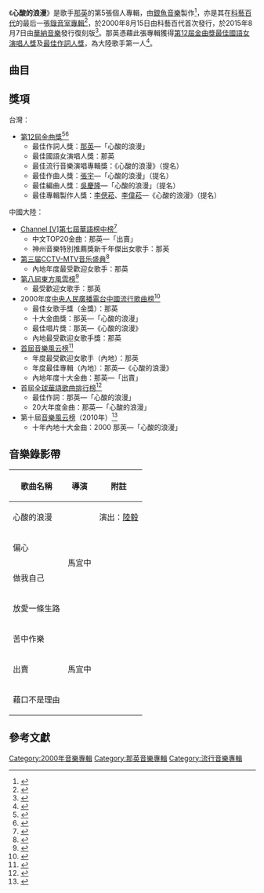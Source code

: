 {{Infobox Album
|  Name        = 心酸的浪漫
|  Type        = [[專輯|專輯]]
|  Artist      = [[那英|那英]]
|  Cover       = 
|  Released    = 2000年8月15日
|  Recorded    = 
|  Genre       = [[國語流行音樂|國語流行音樂]]
|  Length      = 
|  Label       = [[金牌大風_(台灣)|科藝百代]]
|  Number      =
|  Producer    = [[李偲菘|李偲菘]]、[[李偉菘|李偉菘]]
|  Last album  =  [[乾脆|乾脆]] <br />(1999年)
|  This album  = '''心酸的浪漫''' <br />(2000年)
|  Next album  = [[那英精選－知英情歌|那英精選－知英情歌]] <br />(2001年)
}}

《'''心酸的浪漫'''》是歌手[[那英|那英]]的第5張個人專輯，由[[邱瓈寬|銀魚音樂]]製作<ref>{{Cite web |url=http://isrc.ncl.edu.tw/music_view.aspx?item=1092 |title=《心酸的浪漫》專輯資料 |author=ISRC }}</ref>，亦是其在[[金牌大風_(台灣)|科藝百代]]的最后一張[[錄音室專輯|錄音室專輯]]<ref>{{Cite web |url=https://y.qq.com/n/yqq/album/0037ZEWm3u03Ab.html |title=《心酸的浪漫》 |author=QQ音樂 |access-date=2021-02-17 |archive-date=2020-10-23 |archive-url=https://web.archive.org/web/20201023213818/https://y.qq.com/n/yqq/album/0037ZEWm3u03Ab.html |dead-url=no }}</ref>，於2000年8月15日由科藝百代首次發行，於2015年8月7日由[[華納音樂_(台灣)|華納音樂]]發行復刻版<ref>{{Cite web |url=https://www.5music.com.tw/CDList-C.asp?cdno=425425705052 |title=《心酸的浪漫》(原音復刻版) |author=五大唱片}}</ref>。那英憑藉此張專輯獲得[[第12屆金曲獎|第12屆金曲獎]][[最佳華語女歌手獎_(金曲獎)|最佳國語女演唱人獎]]及[[最佳作詞人獎_(金曲獎)|最佳作詞人獎]]，為大陸歌手第一人<ref>{{Cite web |url=http://ent.sina.com.cn/p/i/42332.html |title=击败港台天后 那英台湾获最佳国语女演唱人奖 |author=新浪娛樂、南方網 |access-date=2021-02-19 |archive-date=2006-06-19 |archive-url=https://web.archive.org/web/20060619020558/http://ent.sina.com.cn/p/i/42332.html |dead-url=no }}</ref>。

== 曲目 ==
{{Tracklist
| collapsed = 
| headline = 台灣版<ref>{{Cite web |url=https://www.discogs.com/%E9%82%A3%E8%8B%B1-%E5%BF%83%E9%85%B8%E7%9A%84%E6%B5%AA%E6%BC%AB/release/9904953 |title=《心酸的浪漫》台灣版 |author=Discogs |access-date=2021-01-31 |archive-date=2021-02-26 |archive-url=https://web.archive.org/web/20210226044935/https://www.discogs.com/%E9%82%A3%E8%8B%B1-%E5%BF%83%E9%85%B8%E7%9A%84%E6%B5%AA%E6%BC%AB/release/9904953 |dead-url=no }}</ref>
| font_size = 
| total_length = 

| extra_column = 

| title1 = 心酸的浪漫
| note1 = 
| music1 =  [[張宇|張宇]]
| lyrics1 =  那英
| arranger1 = [[吳慶隆|吳慶隆]]
| producer1 = 李偲菘
| extra1 = 
| length1 = 5:00

| title2 = 偏心
| note2 = 
| music2 = 潘協慶
| lyrics2 = 潘協慶
| arranger2 = {{link-yue|Terence Teo|張瑞成}}
| producer2 = 李偲菘
| extra2 = 
| length2 = 4:30

| title3 = 做我自己
| note3 = 
| longnote3 = 
| music3 = 董修銘
| lyrics3 = 那英
| arranger3 = Terence Teo
| producer3 = 李偲菘、李偉菘
| extra3 = 
| length3 = 4:24

| title4 = 鬧劇
| note4 = 
| music4 = 潘協慶
| lyrics4 = 潘協慶
| arranger4 = Terence Teo
| producer4 = 李偲菘
| extra4 = 
| length4 = 4:50

| title5 = 放愛一條生路
| note5 = 
| music5 =  陳建寧、陳政卿
| lyrics5 =  [[陳建寧|陳建寧]]、黃祖蔭
| arranger5 = 黃銘源
| producer5 = 李偲菘
| extra5 = 
| length5 = 4:42

| title6 = 苦中作樂
| note6 = 
| music6 = 紀文韜、劉志文
| lyrics6 = 謝孟娟
| arranger6 = {{link-yue|Martin Tang|鄧志明}}
| producer6 = 李偲菘
| extra6 = 
| length6 = 4:37

| title7 = 出賣
| note7 =
| music7 = [[周傳雄|周傳雄]]
| lyrics7 = [[林夕|林夕]]
| arranger7 = 吳慶隆
| producer7 = 李偲菘
| extra7 = 
| length7 = 4:22

| title8 = 跟我走
| note8 = 
| music8 = [[李偉菘|李偉菘]]
| lyrics8 = 胡如虹
| arranger8 = Martin Tang
| producer8 = 李偉菘
| extra8 = 
| length8 = 3:30

| title9 = 藉口不是理由
| note9 = 
| music9 = 李偉菘
| lyrics9 = 吳慶康
| arranger9 = Terence Teo
| producer9 = 李偉菘
| extra9 = 
| length9 = 4:07

| title10 = 認了吧
| note10 =  
| music10 = [[李偲菘|李偲菘]]
| lyrics10 =  那英
| arranger10 = Martin Tang
| producer10 = 李偲菘
| extra10 = 
| length10 = 3:41
}}

{{Tracklist
| collapsed = yes
| headline = 中國大陸版<ref>{{Cite web|url=https://www.discogs.com/%E9%82%A3%E8%8B%B1-Na-Ying-%E5%BF%83%E9%85%B8%E7%9A%84%E6%B5%AA%E6%BC%AB/release/6526721|title=《心酸的浪漫》中國大陸版|author=Discogs|access-date=2021-01-31|archive-date=2021-03-15|archive-url=https://web.archive.org/web/20210315173349/https://www.discogs.com/%E9%82%A3%E8%8B%B1-Na-Ying-%E5%BF%83%E9%85%B8%E7%9A%84%E6%B5%AA%E6%BC%AB/release/6526721|dead-url=no}}</ref>
| font_size = 
| total_length = 

| title1 = 心酸的浪漫
| note1 = 
| music1 =  張宇
| lyrics1 =  那英
| arranger1 = 吳慶隆
| producer1 = 李偲菘
| extra1 = 
| length1 = 4:58

| title2 = 偏心
| note2 = 
| music2 = 潘協慶
| lyrics2 = 潘協慶
| arranger2 = Terence Teo
| producer2 = 李偲菘
| extra2 = 
| length2 = 4:30

| title3 = 做我自己
| note3 = 
| longnote3 = 
| music3 = 董修銘
| lyrics3 = 那英
| arranger3 = Terence Teo
| producer3 = 李偲菘、李偉菘
| extra3 = 
| length3 = 4:25

| title4 = 鬧劇
| note4 = 
| music4 = 潘協慶
| lyrics4 = 潘協慶
| arranger4 = Terence Teo
| producer4 = 李偲菘
| extra4 = 
| length4 = 4:50

| title5 = 放愛一條生路
| note5 = 
| music5 =  陳建寧、陳政卿
| lyrics5 =  陳建寧、黃祖蔭
| arranger5 = 黃銘源
| producer5 = 李偲菘
| extra5 = 
| length5 = 4:38

| title6 = 出賣
| note6 =
| music6 = 周傳雄
| lyrics6 = 林夕
| arranger6 = 吳慶隆
| producer6 = 李偲菘
| extra6 = 
| length6 = 4:20

| title7 = 跟我走
| note7 = 
| music7 = 李偉菘
| lyrics7 = 胡如虹
| arranger7 = Martin Tang
| producer7 = 李偉菘
| extra7 = 
| length7 = 3:27

| title8 = 藉口不是理由
| note8 = 
| music8 = 李偉菘
| lyrics8 = 吳慶康
| arranger8 = Terence Teo
| producer8 = 李偉菘
| extra8 = 
| length8 = 4:07

| title9 = 認了吧
| note9 =  
| music9 = 李偲菘
| lyrics9 =  那英
| arranger9 = Martin Tang
| producer9 = 李偲菘
| extra9 = 
| length9 = 3:39

| title10 = 心酸的浪漫（微酸版）
| note10 = 
| music10 =  張宇
| lyrics10 =  那英
| arranger10 = 吳慶隆
| producer10 = 李偲菘
| extra10 = 
| length10 = 4:57
}}

==獎項==
台灣：
*[[第12屆金曲獎|第12屆金曲獎]]<ref>{{Cite web |url=https://www.bamid.gov.tw/information_176_64108.html |title=第十二屆金曲獎入圍名單 |author=文化部影視及流行音樂產業局 |access-date=2021-02-14 |archive-date=2018-11-24 |archive-url=https://archive.today/20181124091707/https://www.bamid.gov.tw/information_176_64108.html |dead-url=no }}</ref><ref>{{Cite web |url=https://www.bamid.gov.tw/information_176_64108.html |title=第十二屆金曲獎得獎名單 |author=文化部影視及流行音樂產業局 |access-date=2021-02-14 |archive-date=2018-11-24 |archive-url=https://archive.today/20181124091707/https://www.bamid.gov.tw/information_176_64108.html |dead-url=no }}</ref>
**最佳作詞人獎：[[那英|那英]]—「心酸的浪漫」
**最佳國語女演唱人獎：那英
**最佳流行音樂演唱專輯獎：《心酸的浪漫》（提名）
**最佳作曲人獎：[[張宇|張宇]]—「心酸的浪漫」（提名）
**最佳編曲人獎：[[吳慶隆|吳慶隆]]—「心酸的浪漫」（提名）
**最佳專輯製作人獎：[[李偲菘|李偲菘]]、[[李偉菘|李偉菘]]—《心酸的浪漫》（提名）
中國大陸：
*[[Channel_V|Channel [V]]][[全球華語榜中榜|第七屆華語榜中榜]]<ref>{{Cite web |url=http://ent.sina.com.cn/2002-11-22/1811114679.html |title=第七届华语榜中榜获奖名单 |author=新浪娛樂 |access-date=2021-02-14 |archive-date=2011-11-26 |archive-url=https://web.archive.org/web/20111126060426/http://ent.sina.com.cn/2002-11-22/1811114679.html |dead-url=no }}</ref>
**中文TOP20金曲：那英—「出賣」
**神州音樂特別推薦獎新千年傑出女歌手：那英
*[[CCTV-MTV音乐盛典#第三届_(2001年)|第三届CCTV-MTV音乐盛典]]<ref>{{Cite web |url=http://ent.sina.com.cn/y/2008-11-15/16332251536.shtml |title=2001年第三届CCTV-MTV音乐盛典获奖名单 |author=新浪娛樂 |access-date=2021-02-14 |archive-date=2016-04-14 |archive-url=https://web.archive.org/web/20160414091317/http://ent.sina.com.cn/y/2008-11-15/16332251536.shtml |dead-url=no }}</ref>
**內地年度最受歡迎女歌手：那英
*[[东方风云榜|第八屆東方風雲榜]]<ref>{{Cite web |url=http://music.yule.sohu.com/upload/dongfang/df01.htm |title=第八届《东方风云榜》获奖名单 |author=搜狐音樂}}</ref>
**最受歡迎女歌手：那英
*2000年度[[中央人民廣播電台|中央人民廣播電台]][[中国歌曲TOP排行榜|中國流行歌曲榜]]<ref>{{Cite web |url=http://ent.sina.com.cn/p/42097.html |title=2000年度《中国流行歌曲榜》完全获奖名单 |author=新浪娛樂 |access-date=2021-02-14 |archive-date=2011-11-29 |archive-url=https://web.archive.org/web/20111129122532/http://ent.sina.com.cn/p/42097.html |dead-url=no }}</ref>
**最佳女歌手獎（金獎）：那英
**十大金曲獎：那英—「心酸的浪漫」
**最佳唱片獎：那英—《心酸的浪漫》
**內地最受歡迎女歌手獎：那英
*[[2001年度音樂風雲榜頒獎盛典得獎名單|首屆音樂風云榜]]<ref>{{Cite web |url=http://ent.sina.com.cn/p/i/40754.html |title=歌坛盛事《音乐风云榜》揭晓 那英孙楠又获大奖 |author=新浪娛樂 |access-date=2021-02-14 |archive-date=2017-02-02 |archive-url=https://web.archive.org/web/20170202001134/http://ent.sina.com.cn/p/i/40754.html |dead-url=no }}</ref>
**年度最受歡迎女歌手（內地）：那英
**年度最佳專輯（內地）：那英—《心酸的浪漫》
**內地年度十大金曲：那英—「出賣」
*首屆[[全球華語歌曲排行榜|全球華語歌曲排行榜]]<ref>{{Cite web |url=http://ent.sina.com.cn/p/i/2001-09-29/58865.html |title=全球华语歌曲排行榜首届大奖获奖名单 |author=北京青年報 |access-date=2021-02-14 |archive-date=2005-04-05 |archive-url=https://web.archive.org/web/20050405061755/http://ent.sina.com.cn/p/i/2001-09-29/58865.html |dead-url=no }}</ref>
**最佳作詞：那英—「心酸的浪漫」
**20大年度金曲：那英—「心酸的浪漫」
*第十屆[[音樂風云榜|音樂風云榜]]（2010年）<ref>{{Cite web |url=http://ent.sina.com.cn/y/2010-04-11/19462925071.shtml |title=音乐风云榜十年盛典完全获奖名单 |author=新浪娛樂 |access-date=2021-02-18 |archive-date=2017-02-02 |archive-url=https://web.archive.org/web/20170202002236/http://ent.sina.com.cn/y/2010-04-11/19462925071.shtml |dead-url=no }}</ref>
**十年內地十大金曲：2000 那英—「心酸的浪漫」

== 音樂錄影帶 ==
{| class="wikitable"
!歌曲名稱
!導演
!附註
|-
| 心酸的浪漫
|rowspan="4" |馬宜中
|演出：[[陸毅|陸毅]]
|-
| 偏心
|
|-
| 做我自己
|
|-
| 放愛一條生路
|
|-
| 苦中作樂
|
|
|-
| 出賣
|馬宜中
|
|-
| 藉口不是理由
|
|
|}

== 參考文獻 ==
{{reflist}}

[[Category:2000年音樂專輯|Category:2000年音樂專輯]]
[[Category:那英音樂專輯|Category:那英音樂專輯]]
[[Category:流行音樂專輯|Category:流行音樂專輯]]